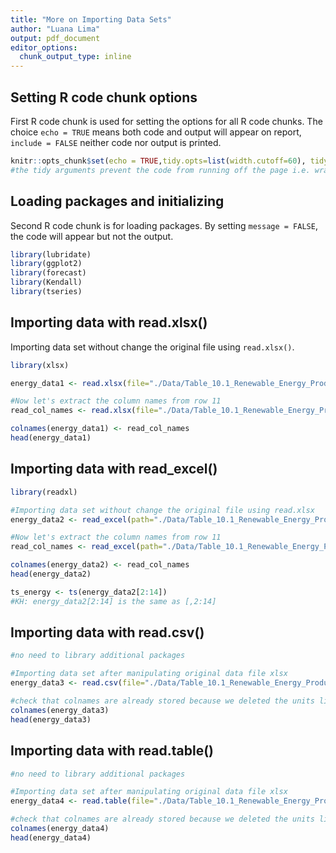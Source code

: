 ```yaml
---
title: "More on Importing Data Sets"
author: "Luana Lima"
output: pdf_document
editor_options: 
  chunk_output_type: inline
---
```


## Setting R code chunk options

First R code chunk is used for setting the options for all R code chunks. The choice `echo = TRUE` means both code and output will appear on report, `include = FALSE` neither code nor output is printed.

```r
knitr::opts_chunk$set(echo = TRUE,tidy.opts=list(width.cutoff=60), tidy=TRUE) 
#the tidy arguments prevent the code from running off the page i.e. wrap by itself

```

## Loading packages and initializing

Second R code chunk is for loading packages. By setting `message = FALSE`, the code will appear but not the output. 

```r
library(lubridate)
library(ggplot2)
library(forecast)
library(Kendall)
library(tseries)

```

## Importing data with read.xlsx()

Importing data set without change the original file using `read.xlsx()`.

```r
library(xlsx)

energy_data1 <- read.xlsx(file="./Data/Table_10.1_Renewable_Energy_Production_and_Consumption_by_Source.xlsx",header=FALSE,startRow = 13,sheetIndex=1) #startRow is equivalent to skip on read.table

#Now let's extract the column names from row 11
read_col_names <- read.xlsx(file="./Data/Table_10.1_Renewable_Energy_Production_and_Consumption_by_Source.xlsx",header=FALSE,startRow = 11,endRow=11,sheetIndex=1)

colnames(energy_data1) <- read_col_names
head(energy_data1)
```

## Importing data with read_excel()

```r
library(readxl)

#Importing data set without change the original file using read.xlsx
energy_data2 <- read_excel(path="./Data/Table_10.1_Renewable_Energy_Production_and_Consumption_by_Source.xlsx",skip = 12, sheet="Monthly Data",col_names=FALSE) 

#Now let's extract the column names from row 11
read_col_names <- read_excel(path="./Data/Table_10.1_Renewable_Energy_Production_and_Consumption_by_Source.xlsx",skip = 10,n_max = 1, sheet="Monthly Data",col_names=FALSE) 

colnames(energy_data2) <- read_col_names
head(energy_data2)

ts_energy <- ts(energy_data2[2:14])
#KH: energy_data2[2:14] is the same as [,2:14]

```

## Importing data with read.csv()

```r
#no need to library additional packages

#Importing data set after manipulating original data file xlsx
energy_data3 <- read.csv(file="./Data/Table_10.1_Renewable_Energy_Production_and_Consumption_by_Source-Edit.csv", header = TRUE, dec = ".", sep=",",stringsAsFactors = TRUE) 

#check that colnames are already stored because we deleted the units line so we were able to automatically import it
colnames(energy_data3)
head(energy_data3)
```

## Importing data with read.table()

```r
#no need to library additional packages

#Importing data set after manipulating original data file xlsx
energy_data4 <- read.table(file="./Data/Table_10.1_Renewable_Energy_Production_and_Consumption_by_Source-Edit.csv", header=TRUE,dec = ".",sep=",",stringsAsFactors = TRUE) 

#check that colnames are already stored because we deleted the units line so we were able to automatically import it
colnames(energy_data4)
head(energy_data4)
```
